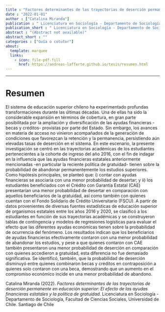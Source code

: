 ```yaml
---
title : "Factores determinantes de las trayectorias de deserción permanente en educación superior: El efecto de las ayudas financieras estatales y la política de gratuidad"
date : "2022-01-01"
author : ["Catalina Miranda"]
publication : " Licenciatura en Sociología - Departamento de Sociología, Facultad de Ciencias Sociales, Universidad de Chile. Santiago de Chile"
publication_short : " Licenciatura en Sociología - Departamento de Sociología, Facultad de Ciencias Sociales, Universidad de Chile. Santiago de Chile"
abstract : "(Abstract not available)"
abstract_short : ""
categories : ["Guía o cotutor"]
about:
  template: marquee
  links:
    - icon: file-pdf-fill
      href: https://andreas-lafferte.github.io/tesis/resumen.html
---
```

---

# Resumen
El sistema de educación superior chileno ha experimentado profundas transformaciones
durante las últimas décadas. Una de ellas ha sido la considerable expansión en términos de
cobertura, en gran parte posibilitada por la ampliación y diversificación de las ayudas
financieras -becas y créditos- provistas por parte del Estado. Sin embargo, los avances en
materia de acceso no vinieron acompañados de la generación de condiciones que favorezcan
la retención y la permanencia, persistiendo aún elevadas tasas de deserción en el sistema. En
este escenario, la presente investigación se centró en las trayectorias académicas de los
estudiantes pertenecientes a la cohorte de ingreso del año 2016, con el fin de indagar en la
influencia que las ayudas financieras estatales anteriormente mencionadas -en particular la
reciente política de gratuidad- tienen sobre la probabilidad de abandonar permanentemente
los estudios superiores. Como hipótesis principales, se planteó que: i) contar con ayudas
financieras se asociaría con una menor probabilidad de desertar; y ii) los estudiantes
beneficiados con el Crédito con Garantía Estatal (CAE) presentarían una menor probabilidad
de desertar en comparación con aquellos beneficiarios de la gratuidad, así como también con
quienes cuentan con el Fondo Solidario de Crédito Universitario (FSCU). A partir de datos
provenientes de diversas fuentes estadísticas de educación superior de organismos estatales
entre los años 2016 y 2020, se clasificó a los estudiantes en función de sus trayectorias
académicas y se construyeron tablas de contingencia y modelos de regresiones logísticas para
evaluar el efecto que las diferentes ayudas económicas tienen sobre la probabilidad de
ocurrencia del fenómeno. Los resultados indican que los beneficiarios de ayudas financieras
efectivamente contaron con una menor probabilidad de abandonar los estudios, y pese a que
quienes contaron con CAE también presentaron una menor probabilidad de deserción en
comparación con quienes accedieron a gratuidad, esta diferencia no fue demasiado
significativa. Se identificó, también, que la probabilidad de deserción disminuyó entre
quienes combinaron becas y créditos en contraposición a quienes solo contaron con una beca,
demostrando que un aumento en el compromiso económico incide en una menor
probabilidad de abandono.


::: {.callout-note title="How to cite this work"}

Catalina Miranda (2022). *Factores determinantes de las trayectorias de deserción permanente en educación superior: El efecto de las ayudas financieras estatales y la política de gratuidad*.  Licenciatura en Sociología - Departamento de Sociología, Facultad de Ciencias Sociales, Universidad de Chile. Santiago de Chile

:::

